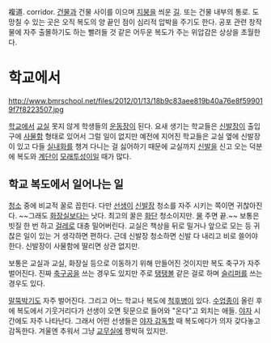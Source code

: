複道. corridor. [[건물]]과 건물 사이를 이으며 [[지붕]]을 씌운 [[길]]. 또는 건물 내부의 통로.
도망칠 수 있는 곳은 오직 복도의 양 끝인 점이 심리적 압박을 주기도 한다. 공포 관련 창작물에 자주 출몰하기도 하는 빨려들 것 같은 어두운 복도가 주는 위압감은 상상을 초월한다.

= 학교에서 =
http://www.bmrschool.net/files/2012/01/13/18b9c83aee819b40a76e8f599019f7f8223507.jpg

[[학교]]에서 [[교실]] 못지 않게 학생들의 [[운동장]]이 된다. 요새 생기는 학교들은 [[신발장]]이 출입구에 [[사물함]] 형태로 있어서 그럴 일이 없지만 예전에 지어진 학교들은 교실 옆에 신발장이 있고 다들 [[실내화]]를 챙겨 다니는 걸 싫어하기 때문에 교실까지 [[신발]]을 신고 오는 덕분에 복도와 [[계단]]이 [[모래]]투성이일 때가 많다.
== 학교 복도에서 일어나는 일 ==
[[청소]] 중에 비교적 꿀로 꼽힌다. 다만 [[선생]]이 [[신발장]] 청소를 자주 시키는 쪽이면 귀찮아진다. ~~그래도 [[화장실]]보다는 낫다. 최고의 꿀은 [[화단]] 청소이지만. [[물]] 주면 끝.~~ 보통은 빗질 한 번 하고 [[걸레]]로 대충 밀어버린다. 교실은 책상을 뒤로 밀거나 앞으로 모는 등 귀찮은 일이 있는 거 생각하면 편하다. 근데 신발장 청소하면 신발 다 내리고 비로 쓸어야 한다. 신발장이 사물함에 딸리면 상관 없지만.

보통은 교실과 교실, 화장실 등으로 이동하기 위해 만들어진 것이지만 복도 축구가 자주 벌어진다. 진짜 [[축구공]]을 쓰는 경우도 있지만 주로 [[탱탱볼]] 같은 걸로 하며 [[슬리퍼]]를 쓰는 경우도 있다.

[[말뚝박기]]도 자주 벌어진다. 그리고 어느 학교나 복도에 [[척후병]]이 있다. [[수업종]]이 올린 후에 복도에서 기웃거리다가 선생이 오면 뒷문으로 들어와 "온다"고 외치는 애들. [[야자]] 시간에도 자주 나타난다. 그래서 어떤 선생들은 [[야자 감독]]할 때 복도에다가 의자 갖다놓고 감독한다. 겨울엔 추워서 그냥 [[교무실]]에 짱박혀 있지만.
